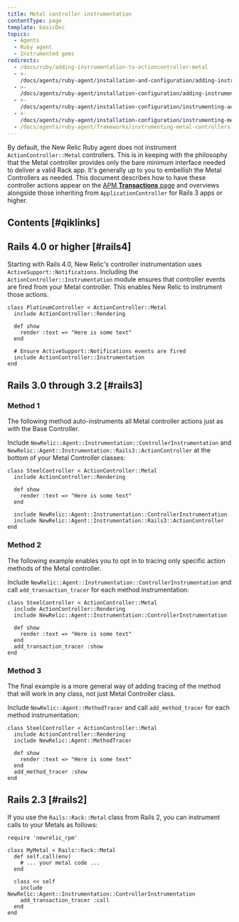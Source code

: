 ```yaml
---
title: Metal controller instrumentation
contentType: page
template: basicDoc
topics:
  - Agents
  - Ruby agent
  - Instrumented gems
redirects:
  - /docs/ruby/adding-instrumentation-to-actioncontroller-metal
  - >-
    /docs/agents/ruby-agent/installation-and-configuration/adding-instrumentation-actioncontrollermetal
  - >-
    /docs/agents/ruby-agent/installation-configuration/adding-instrumentation-actioncontrollermetal
  - >-
    /docs/agents/ruby-agent/installation-configuration/instrumenting-actioncontrollermetal
  - >-
    /docs/agents/ruby-agent/installation-configuration/instrumenting-metal-controllers
  - /docs/agents/ruby-agent/frameworks/instrumenting-metal-controllers
---
```


By default, the New Relic Ruby agent does not instrument `ActionController::Metal` controllers. This is in keeping with the philosophy that the Metal controller provides only the bare minimum interface needed to deliver a valid Rack app. It's generally up to you to embellish the Metal Controllers as needed. This document describes how to have these controller actions appear on the [APM **Transactions** page](/docs/apm/applications-menu/monitoring/transactions-page) and overviews alongside those inheriting from `ApplicationController` for Rails 3 apps or higher.

## Contents [#qiklinks]

## Rails 4.0 or higher [#rails4]

Starting with Rails 4.0, New Relic's controller instrumentation uses `ActiveSupport::Notifications`. Including the `ActionController::Instrumentation` module ensures that controller events are fired from your Metal controller. This enables New Relic to instrument those actions.

```
class PlatinumController < ActionController::Metal
  include ActionController::Rendering

  def show
    render :text => "Here is some text"
  end

  # Ensure ActiveSupport::Notifications events are fired
  include ActionController::Instrumentation
end
```

## Rails 3.0 through 3.2 [#rails3]

### Method 1

The following method auto-instruments all Metal controller actions just as with the Base Controller.

Include `NewRelic::Agent::Instrumentation::ControllerInstrumentation` and `NewRelic::Agent::Instrumentation::Rails3::ActionController` at the bottom of your Metal Controller classes:

```
class SteelController < ActionController::Metal
  include ActionController::Rendering

  def show
    render :text => "Here is some text"
  end

  include NewRelic::Agent::Instrumentation::ControllerInstrumentation
  include NewRelic::Agent::Instrumentation::Rails3::ActionController
end
```

### Method 2

The following example enables you to opt in to tracing only specific action methods of the Metal controller.

Include `NewRelic::Agent::Instrumentation::ControllerInstrumentation` and call `add_transaction_tracer` for each method instrumentation:

```
class SteelController < ActionController::Metal
  include ActionController::Rendering
  include NewRelic::Agent::Instrumentation::ControllerInstrumentation

  def show
    render :text => "Here is some text"
  end
  add_transaction_tracer :show
end
```

### Method 3

The final example is a more general way of adding tracing of the method that will work in any class, not just Metal Controller class.

Include `NewRelic::Agent::MethodTracer` and call `add_method_tracer` for each method instrumentation:

```
class SteelController < ActionController::Metal
  include ActionController::Rendering
  include NewRelic::Agent::MethodTracer

  def show
    render :text => "Here is some text"
  end
  add_method_tracer :show
end
```

## Rails 2.3 [#rails2]

If you use the `Rails::Rack::Metal` class from Rails 2, you can instrument calls to your Metals as follows:

```
require 'newrelic_rpm'

class MyMetal < Rails::Rack::Metal
  def self.call(env)
    # ... your metal code ...
  end

  class << self
    include NewRelic::Agent::Instrumentation::ControllerInstrumentation
    add_transaction_tracer :call
  end
end
```
